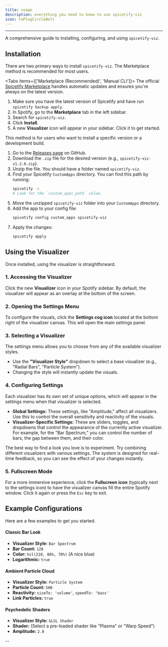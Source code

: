```yaml
---
title: usage
description: everything you need to know to use spicetify-viz
icon: FaPlugCircleBolt
---
```



---

A comprehensive guide to installing, configuring, and using `spicetify-viz`.

## Installation

There are two primary ways to install `spicetify-viz`. The Marketplace method is recommended for most users.

<Tabs items={['Marketplace (Recommended)', 'Manual CLI']}>
<Tab value="marketplace">
The official [Spicetify Marketplace](https://spicetify.app/docs/user-guide/marketplace) handles automatic updates and ensures you're always on the latest version.

1.  Make sure you have the latest version of Spicetify and have run `spicetify backup apply`.
2.  In Spotify, go to the **Marketplace** tab in the left sidebar.
3.  Search for `spicetify-viz`.
4.  Click **Install**.
5.  A new **Visualizer** icon will appear in your sidebar. Click it to get started.
</Tab>
<Tab value="cli">
This method is for users who want to install a specific version or a development build.

1.  Go to the [Releases page](https://github.com/your-username/spicetify-viz/releases) on GitHub.
2.  Download the `.zip` file for the desired version (e.g., `spicetify-viz-v1.2.0.zip`).
3.  Unzip the file. You should have a folder named `spicetify-viz`.
4.  Find your Spicetify `CustomApps` directory. You can find this path by running:
    ```bash
    spicetify -c
    # Look for the `custom_apps_path` value.
    ```
5.  Move the unzipped `spicetify-viz` folder into your `CustomApps` directory.
6.  Add the app to your config file:
    ```bash
    spicetify config custom_apps spicetify-viz
    ```
7.  Apply the changes:
    ```bash
    spicetify apply
    ```
</Tab>
</Tabs>

## Using the Visualizer

Once installed, using the visualizer is straightforward.

<Steps>

### 1. Accessing the Visualizer

Click the new **Visualizer** icon in your Spotify sidebar. By default, the visualizer will appear as an overlay at the bottom of the screen.

### 2. Opening the Settings Menu

To configure the visuals, click the **Settings cog icon** located at the bottom right of the visualizer canvas. This will open the main settings panel.

### 3. Selecting a Visualizer

The settings menu allows you to choose from any of the available visualizer styles.

-   Use the **"Visualizer Style"** dropdown to select a base visualizer (e.g., "Radial Bars", "Particle System").
-   Changing the style will instantly update the visuals.

### 4. Configuring Settings

Each visualizer has its own set of unique options, which will appear in the settings menu when that visualizer is selected.

-   **Global Settings:** These settings, like "Amplitude," affect all visualizers. Use this to control the overall sensitivity and reactivity of the visuals.
-   **Visualizer-Specific Settings:** These are sliders, toggles, and dropdowns that control the appearance of the currently active visualizer. For example, for the "Bar Spectrum," you can control the number of bars, the gap between them, and their color.

<Callout title="Experiment!">
The best way to find a look you love is to experiment. Try combining different visualizers with various settings. The system is designed for real-time feedback, so you can see the effect of your changes instantly.
</Callout>

### 5. Fullscreen Mode

For a more immersive experience, click the **Fullscreen icon** (typically next to the settings icon) to have the visualizer canvas fill the entire Spotify window. Click it again or press the `Esc` key to exit.

</Steps>

## Example Configurations

Here are a few examples to get you started.

#### Classic Bar Look
- **Visualizer Style:** `Bar Spectrum`
- **Bar Count:** `128`
- **Color:** `hsl(210, 80%, 70%)` (A nice blue)
- **Logarithmic:** `true`

#### Ambient Particle Cloud
- **Visualizer Style:** `Particle System`
- **Particle Count:** `500`
- **Reactivity:** `sizeTo: 'volume'`, `speedTo: 'bass'`
- **Link Particles:** `true`

#### Psychedelic Shaders
- **Visualizer Style:** `GLSL Shader`
- **Shader:** (Select a pre-loaded shader like "Plasma" or "Warp Speed")
- **Amplitude:** `2.0`

--
